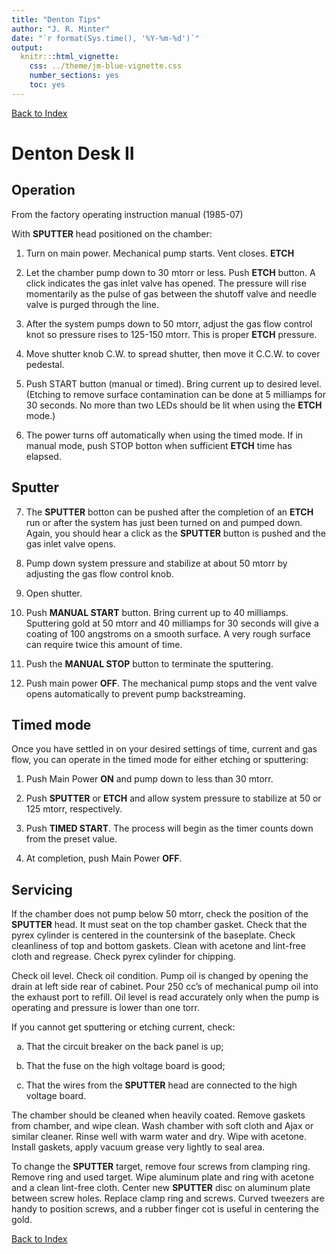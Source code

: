 ```yaml
---
title: "Denton Tips"
author: "J. R. Minter"
date: "`r format(Sys.time(), '%Y-%m-%d')`"
output:
  knitr:::html_vignette:
    css: ../theme/jm-blue-vignette.css
    number_sections: yes
    toc: yes
---
```


[Back to Index](../README.html)

# Denton Desk II

## Operation

From the factory operating instruction manual (1985-07)

With **SPUTTER** head positioned on the chamber:

1. Turn on main power. Mechanical pump starts. Vent closes. **ETCH**

2. Let the chamber pump down to 30 mtorr or less. Push **ETCH** button. A click indicates the gas inlet valve has opened. The pressure will rise momentarily as the pulse of gas between the shutoff valve and needle valve is purged through the line.

3. After the system pumps down to 50 mtorr, adjust the gas flow control knot so pressure rises to 125-150 mtorr. This is proper **ETCH** pressure.

4. Move shutter knob C.W. to spread shutter, then move it C.C.W. to cover pedestal.

5. Push START button (manual or timed). Bring current up to desired level. (Etching to remove surface contamination can be done at 5 milliamps for 30 seconds. No more than two LEDs should be lit when using the **ETCH** mode.)

6. The power turns off automatically when using the timed mode. If in manual mode, push STOP botton when sufficient **ETCH** time has elapsed.

## Sputter

7. The **SPUTTER** botton can be pushed after the completion of an **ETCH** run or after the system has just been turned on and pumped down. Again, you should hear a click as the **SPUTTER** button is pushed and the gas inlet valve opens.

8. Pump down system pressure and stabilize at about 50 mtorr by adjusting the gas flow control knob.

9. Open shutter.

10. Push **MANUAL START** button. Bring current up to 40 milliamps. Sputtering gold at 50 mtorr and 40 milliamps for 30 seconds will give a coating of 100 angstroms on a smooth surface. A very rough surface can require twice this amount of time.


11. Push the **MANUAL STOP** button to terminate the sputtering.

12. Push main power **OFF**. The mechanical pump stops and the vent valve opens automatically to prevent pump backstreaming.

## Timed mode

Once you have settled in on your desired settings of time, current and gas flow, you can operate in the timed mode for either etching or sputtering:

1. Push Main Power **ON** and pump down to less than 30 mtorr.

2. Push **SPUTTER** or **ETCH** and allow system pressure to stabilize at 50 or 125 mtorr, respectively.

3. Push **TIMED START**. The process will begin as the timer counts down from the preset value.

4. At completion, push Main Power **OFF**.

## Servicing

If the chamber does not pump below 50 mtorr, check the position of the **SPUTTER** head. It must seat on the top chamber gasket. Check that the pyrex cylinder is centered in the countersink of the baseplate. Check cleanliness of top and bottom gaskets. Clean with acetone and lint-free cloth and regrease. Check pyrex cylinder for chipping.

Check oil level. Check oil condition. Pump oil is changed by opening the drain at left side rear of cabinet. Pour 250 cc's of mechanical pump oil into the exhaust port to refill. Oil level is read accurately only when the pump is operating and pressure is lower than one torr.

If you cannot get sputtering or etching current, check:

a. That the circuit breaker on the back panel is up;

b. That the fuse on the high voltage board is good;

c. That the wires from the **SPUTTER** head are connected to the high voltage board.

The chamber should be cleaned when heavily coated. Remove gaskets from chamber, and wipe clean. Wash chamber with soft cloth and Ajax or similar cleaner. Rinse well with warm water and dry. Wipe with acetone. Install gaskets, apply vacuum grease very lightly to seal area.

To change the **SPUTTER** target, remove four screws from clamping ring. Remove ring and used target. Wipe aluminum plate and ring with acetone and a clean lint-free cloth. Center new **SPUTTER** disc on aluminum plate between screw holes. Replace clamp ring and screws. Curved tweezers are handy to position screws, and a rubber finger cot is useful in centering the gold.

[Back to Index](../README.html)